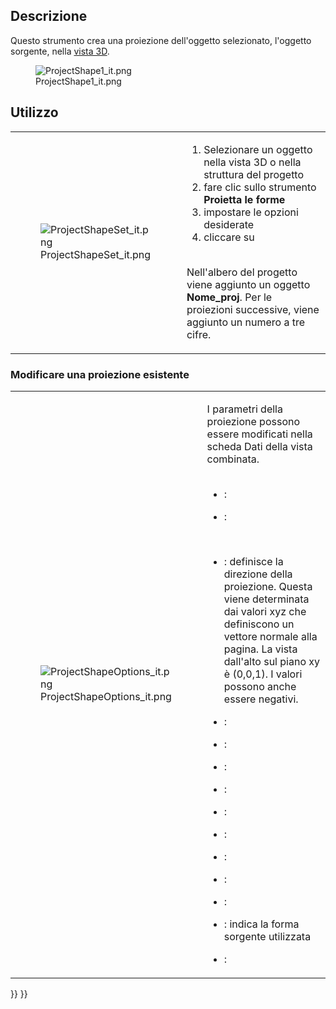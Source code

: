 <languages/>

{{GuiCommand/it
|Name=Drawing_ProjectShape
|Name/it=Proietta le forme
|Empty=1
|Workbenches=[[Drawing Workbench/it|Drawing]]
|MenuLocation=Drawing → Proietta le forme
}}

==Descrizione==
Questo strumento crea una proiezione dell'oggetto selezionato, l'oggetto sorgente, nella <u>vista 3D</u>.

[[File:ProjectShape1_it.png]]


<span id="Usage"></span>
==Utilizzo==

{|
| [[File:ProjectShapeSet_it.png]]
|
# Selezionare un oggetto nella vista 3D o nella struttura del progetto
# fare clic sullo strumento '''Proietta le forme'''
# impostare le opzioni desiderate
# cliccare su {{KEY|OK}}
<br />
Nell'albero del progetto viene aggiunto un oggetto '''Nome_proj'''. Per le proiezioni successive, viene aggiunto un numero a tre cifre.
|}

<span id="Edit_an_existing_projection"></span>
=== Modificare una proiezione esistente ===

{|
| [[File:ProjectShapeOptions_it.png|right]]
|
I parametri della proiezione possono essere modificati nella scheda Dati della vista combinata.
<br /><br />
{{KEY|Base}}
* {{ProprietaDati|Label}} :
* {{ProprietaDati|Placement}} :
<br />
{{KEY|Projection}}
* {{ProprietaDati|Direction}} : definisce la direzione della proiezione. Questa viene determinata dai valori xyz che definiscono un vettore normale alla pagina. La vista dall'alto sul piano xy è (0,0,1). I valori possono anche essere negativi.
* {{ProprietaDati|HCompound}} :
* {{ProprietaDati|Iso Line HCompound}} :
* {{ProprietaDati|Iso Line VCompound}} :
* {{ProprietaDati|Out Line HCompound}} :
* {{ProprietaDati|Out Line VCompound}} :
* {{ProprietaDati|Rg1 Line HCompound}} :
* {{ProprietaDati|Rg1 Line VCompound}} :
* {{ProprietaDati|Rg NLine HCompound}} :
* {{ProprietaDati|Rg NLine VCompound}} :
* {{ProprietaDati|Source}} : indica la forma sorgente utilizzata
* {{ProprietaDati|VCompound}} :
|}


{{Drawing Tools navi{{#translation:}}}}
{{Userdocnavi{{#translation:}}}}